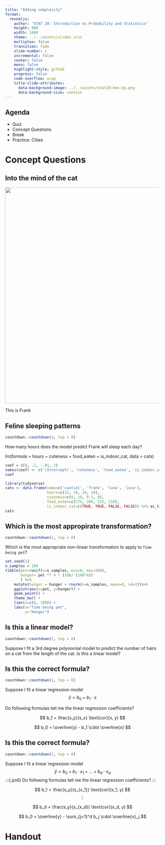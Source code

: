 ```yaml
---
title: "Adding complexity"
format:
  revealjs:
    author: "STAT 20: Introduction to Probability and Statistics"
    height: 900
    width: 1600
    theme: ../../assets/slides.scss
    multiplex: false
    transition: fade
    slide-number: c
    incremental: false
    center: false
    menu: false
    highlight-style: github
    progress: false
    code-overflow: wrap
    title-slide-attributes:
      data-background-image: ../../assets/stat20-hex-bg.png
      data-background-size: contain
---
```


## Agenda

- Quiz
- Concept Questions
- Break
- Practice: Cities

# Concept Questions

## Into the mind of the cat 


![](frank.png){fig-align="center" height="700"}

This is Frank

## Feline sleeping patterns
```r
countdown::countdown(3, top = 0)
```


:::{.poll}
How many hours does the model predict Frank will sleep each day?
:::


lm(formula = hours ~ cuteness + food_eaten + is_indoor_cat, data = cats)

```r
coef = c(8, .1, -.01, 2)
names(coef) <- c('(Intercept)', 'cuteness', 'food_eaten', 'is_indoor_catTRUE')
coef
```




```r
library(tidyverse)
cats <- data.frame(name=c('castiel', 'frank', 'luna', 'luca'),
                   hours=c(12, 18, 19, 10),
                   cuteness=c(9, 10, 9.5, 8),
                   food_eaten=c(175, 200, 215, 218),
                   is_indoor_cat=c(TRUE, TRUE, FALSE, FALSE)) %>% as_tibble
cats
```


## Which is the most appropirate transformation?

```r
countdown::countdown(1, top = 0)
```


:::{.poll}
Which is the most appropriate non-linear transformation to apply to `Time being pet`?
:::


```r
set.seed(1)
n_samples = 100
tibble(pet=runif(n=n_samples, min=0, max=100),
       hunger= pet ** 4 * (100/ (100^4))
       ) %>% 
    mutate(hunger = hunger + rnorm(n=n_samples, mean=0, sd=2))%>%
    ggplot(aes(x=pet, y=hunger)) +
    geom_point() +
    theme_bw() + 
    lims(x=c(0, 100)) + 
    labs(x="Time being pet",
         y="Hunger")
```

## Is this a linear model?

```r
countdown::countdown(2, top = 0)
```

:::{.poll}
Suppose I fit a 3rd degree polynomial model to predict the number of hairs on a cat from the length of the cat.
Is this a linear model?
:::

## Is this the correct formula?

```r
countdown::countdown(1, top = 0)
```

Suppose I fit a linear regression model 
$$
\widehat{y} = b_0 + b_1 \cdot x
$$


:::{.poll}
Do following formulas tell me the linear regression coefficients?
:::

$$
b_1 = \frac{s_y}{s_x} \text{cor}(x, y)
$$

$$
b_0 = \overline{y} - b_1 \cdot \overline{x}
$$




## Is this the correct formula?

```r
countdown::countdown(2, top = 0)
```

Suppose I fit a linear regression model 
$$
\widehat{y} = b_0 + b_1 \cdot x_1 + \dots + b_d \cdot x_d
$$
:::{.poll}
Do following formulas tell me the linear regression coefficients?
:::

$$
b_1 = \frac{s_y}{s_{x_1}} \text{cor}(x_1, y)
$$
$$
\vdots
$$

$$
b_d = \frac{s_y}{s_{x_d}} \text{cor}(x_d, y)
$$


$$
b_0 = \overline{y} -  \sum_{j=1}^d b_j \cdot \overline{x}_j
$$


# Handout